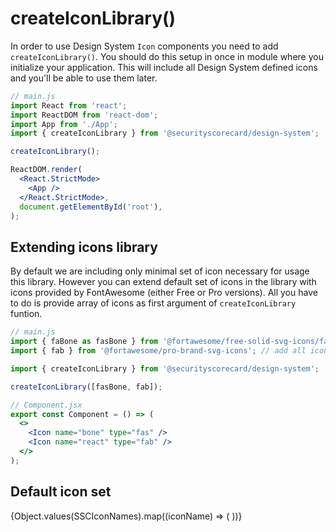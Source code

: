 

<Meta title="Theme/createIconLibrary()" />

# createIconLibrary()

In order to use Design System `Icon` components you need to add `createIconLibrary()`. You should
do this setup in once in module where you initialize your application. This will include all Design
System defined icons and you'll be able to use them later.

```jsx
// main.js
import React from 'react';
import ReactDOM from 'react-dom';
import App from './App';
import { createIconLibrary } from '@securityscorecard/design-system';

createIconLibrary();

ReactDOM.render(
  <React.StrictMode>
    <App />
  </React.StrictMode>,
  document.getElementById('root'),
);
```

## Extending icons library

By default we are including only minimal set of icon necessary for usage this library. However
you can extend default set of icons in the library with icons provided by FontAwesome (either
Free or Pro versions). All you have to do is provide array of icons as first argument of
`createIconLibrary` funtion.

```jsx
// main.js
import { faBone as fasBone } from '@fortawesome/free-solid-svg-icons/faAcorn';
import { fab } from '@fortawesome/pro-brand-svg-icons'; // add all icons from Brands set

import { createIconLibrary } from '@securityscorecard/design-system';

createIconLibrary([fasBone, fab]);

// Component.jsx
export const Component = () => (
  <>
    <Icon name="bone" type="fas" />
    <Icon name="react" type="fab" />
  </>
);
```

## Default icon set

<IconGallery>
  {Object.values(SSCIconNames).map((iconName) => (
    <IconItem key={iconName} name={iconName}>
      <Icon name={iconName} type={IconTypes.ssc} />
    </IconItem>
  ))}
</IconGallery>
